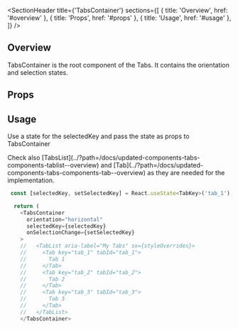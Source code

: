 
<Meta title="Updated Components/Tabs/Components/TabsContainer" />

<SectionHeader
  title={'TabsContainer'}
  sections={[
    { title: 'Overview', href: '#overview' },
    { title: 'Props', href: '#props' },
    { title: 'Usage', href: '#usage' },
  ]}
/>

## Overview

TabsContainer is the root component of the Tabs. It contains the orientation and selection states.

## Props

<ArgTypes of={TabsContainer} />

## Usage

Use a state for the selectedKey and pass the state as props to TabsContainer

<Tip>
  Check also [TabsList](../?path=/docs/updated-components-tabs-components-tablist--overview) and
  [Tab](../?path=/docs/updated-components-tabs-components-tab--overview) as they are needed for the
  implementation.
</Tip>

```js
 const [selectedKey, setSelectedKey] = React.useState<TabKey>('tab_1');

  return (
    <TabsContainer
      orientation="horizontal"
      selectedKey={selectedKey}
      onSelectionChange={setSelectedKey}
    >
    //   <TabList aria-label="My Tabs" sx={styleOverrides}>
    //     <Tab key="tab_1" tabId="tab_1">
    //       Tab 1
    //     </Tab>
    //     <Tab key="tab_2" tabId="tab_2">
    //       Tab 2
    //     </Tab>
    //     <Tab key="tab_3" tabId="tab_3">
    //       Tab 3
    //     </Tab>
    //   </TabList>
    </TabsContainer>

```
